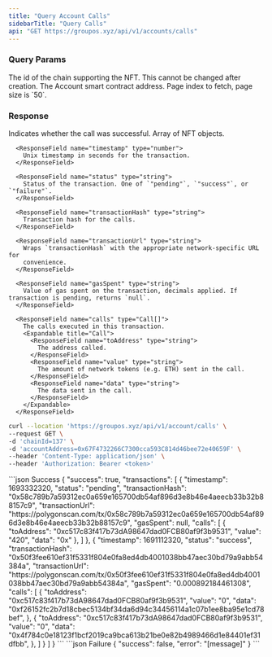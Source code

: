 ```yaml
---
title: "Query Account Calls"
sidebarTitle: "Query Calls"
api: "GET https://groupos.xyz/api/v1/accounts/calls"
---
```


### Query Params

<ParamField body="chainId" type="number" required>
  The id of the chain supporting the NFT. This cannot be changed after creation.
</ParamField>

<ParamField query="accountAddress" type="string" required>
  The Account smart contract address.
</ParamField>

<ParamField query="page" type="number" optional>
  Page index to fetch, page size is `50`.
</ParamField>

### Response

<ResponseField name="success" type="boolean">
  Indicates whether the call was successful.
</ResponseField>

<ResponseField name="transactions" type="Transaction[]">
  Array of NFT objects.

  <Expandable title="Transaction">

      <ResponseField name="timestamp" type="number">
        Unix timestamp in seconds for the transaction.
      </ResponseField>

      <ResponseField name="status" type="string">
        Status of the transaction. One of `"pending"`, `"success"`, or `"failure"`.
      </ResponseField>

      <ResponseField name="transactionHash" type="string">
        Transaction hash for the calls.
      </ResponseField>

      <ResponseField name="transactionUrl" type="string">
        Wraps `transactionHash` with the appropriate network-specific URL for
        convenience.
      </ResponseField>

      <ResponseField name="gasSpent" type="string">
        Value of gas spent on the transaction, decimals applied. If transaction is pending, returns `null`.
      </ResponseField>
      
      <ResponseField name="calls" type="Call[]">
        The calls executed in this transaction.
        <Expandable title="Call">
          <ResponseField name="toAddress" type="string">
            The address called.
          </ResponseField>
          <ResponseField name="value" type="string">
            The amount of network tokens (e.g. ETH) sent in the call.
          </ResponseField>
          <ResponseField name="data" type="string">
            The data sent in the call.
          </ResponseField>
        </Expandable>
      </ResponseField>

  </Expandable>

</ResponseField>

<RequestExample>

```bash Example Request
curl --location 'https://groupos.xyz/api/v1/account/calls' \
--request GET \
-d 'chainId=137' \
-d 'accountAddress=0x67F4732266C7300cca593C814d46bee72e40659F' \
--header 'Content-Type: application/json' \
--header 'Authorization: Bearer <token>'
```

</RequestExample>

<ResponseExample>
  ```json Success
  {
    "success": true,
    "transactions": [
      {
        "timestamp": 1693332320,
        "status": "pending",
        "transactionHash": "0x58c789b7a59312ec0a659e165700db54af896d3e8b46e4aeecb33b32b88157c9",
        "transactionUrl": "https://polygonscan.com/tx/0x58c789b7a59312ec0a659e165700db54af896d3e8b46e4aeecb33b32b88157c9",
        "gasSpent": null,
        "calls": [
          {
            "toAddress": "0xc517c83f417b73dA98647dad0FCB80af9f3b9531",
            "value": "420",
            "data": "0x"
          },
        ]
      },
      {
        "timestamp": 1691112320,
        "status": "success",
        "transactionHash": "0x50f3fee610ef31f5331f804e0fa8ed4db4001038bb47aec30bd79a9abb54384a",
        "transactionUrl": "https://polygonscan.com/tx/0x50f3fee610ef31f5331f804e0fa8ed4db4001038bb47aec30bd79a9abb54384a",
        "gasSpent": "0.000892184461308",
        "calls": [
          {
            "toAddress": "0xc517c83f417b73dA98647dad0FCB80af9f3b9531",
            "value": "0",
            "data": "0xf26152fc2b7d18cbec5134bf34da6d94c34456114a1c07b1ee8ba95e1cd78bef",
          },
          {
            "toAddress": "0xc517c83f417b73dA98647dad0FCB80af9f3b9531",
            "value": "0",
            "data": "0x4f784c0e18123f1bcf2019ca9bca613b21be0e82b4989466d1e84401ef31dfbb",
          },
        ]
      }
    ]
  }
  ```
  ```json Failure
  {
    "success": false,
    "error": "[message]"
  }
  ```
</ResponseExample>

